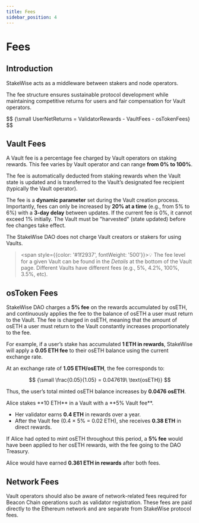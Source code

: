 ```yaml
---
title: Fees
sidebar_position: 4
---
```



# Fees

## Introduction

StakeWise acts as a middleware between stakers and node operators.

The fee structure ensures sustainable protocol development while maintaining competitive returns for users and fair compensation for Vault operators.

<Admonition type="formula" icon="📈" title="User Net Returns" className="admonition--formula">
$$
{\small UserNetReturns = ValidatorRewards - VaultFees - osTokenFees}
$$
</Admonition>

## Vault Fees

A Vault fee is a percentage fee charged by Vault operators on staking rewards.
This fee varies by Vault operator and can range **from 0% to 100%**.

The fee is automatically deducted from staking rewards when the Vault state is updated and is transferred to the Vault’s designated fee recipient (typically the Vault operator).

The fee is a **dynamic parameter** set during the Vault creation process.
Importantly, fees can only be increased by **20% at a time** (e.g., from 5% to 6%) with a **3-day delay** between updates.
If the current fee is 0%, it cannot exceed 1% initially.
The Vault must be "harvested" (state updated) before fee changes take effect.

The StakeWise DAO does not charge Vault creators or stakers for using Vaults.

><span style={{color: '#1f2937', fontWeight: '500'}}>💡 The fee level for a given Vault can be found in the *Details* at the bottom of the Vault page. Different Vaults have different fees (e.g., 5%, 4.2%, 100%, 3.5%, etc).</span>

## osToken Fees

StakeWise DAO charges a **5% fee** on the rewards accumulated by osETH, and continuously applies the fee to the balance of osETH a user must return to the Vault.
The fee is charged in osETH, meaning that the amount of osETH a user must return to the Vault constantly increases proportionately to the fee.

<Admonition type="info" icon="🔍" title="How Fees Accumulate" className="admonition--note">

For example, if a user’s stake has accumulated **1 ETH in rewards**, StakeWise will apply a **0.05 ETH fee** to their osETH balance using the current exchange rate.

At an exchange rate of **1.05 ETH/osETH**, the fee corresponds to:

$$
{\small \frac{0.05}{1.05} = 0.047619\ \text{osETH}}
$$

Thus, the user’s total minted osETH balance increases by **0.0476 osETH**.

</Admonition>

<Admonition type="example" icon="🧩" title="Basic Fee Calculation Example" className="admonition--example">
Alice stakes **10 ETH** in a Vault with a **5% Vault fee**.

- Her validator earns **0.4 ETH** in rewards over a year.
- After the Vault fee (0.4 × 5% = 0.02 ETH), she receives **0.38 ETH** in direct rewards.

If Alice had opted to mint osETH throughout this period, a **5% fee** would have been applied to her osETH rewards, with the fee going to the DAO Treasury.

Alice would have earned **0.361 ETH in rewards** after both fees.

</Admonition>


## Network Fees

Vault operators should also be aware of network-related fees required for Beacon Chain operations such as validator registration.
These fees are paid directly to the Ethereum network and are separate from StakeWise protocol fees.
